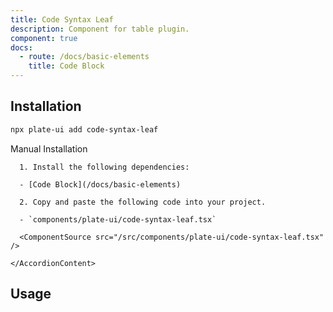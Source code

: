 ```yaml
---
title: Code Syntax Leaf
description: Component for table plugin.
component: true
docs:
  - route: /docs/basic-elements
    title: Code Block
---
```


<ComponentExample src="/src/components/examples/PlaygroundDemo.tsx">
  <PlaygroundDemo id="basicnodes" />
</ComponentExample>

## Installation

```bash
npx plate-ui add code-syntax-leaf
```

<Accordion type="single" collapsible>
  <AccordionItem value="manual-installation">
    <AccordionTrigger>Manual Installation</AccordionTrigger>
    <AccordionContent>

      1. Install the following dependencies:

      - [Code Block](/docs/basic-elements)

      2. Copy and paste the following code into your project.

      - `components/plate-ui/code-syntax-leaf.tsx`

      <ComponentSource src="/src/components/plate-ui/code-syntax-leaf.tsx" />

    </AccordionContent>

  </AccordionItem>
</Accordion>

## Usage

```tsx

```

```tsx

```
